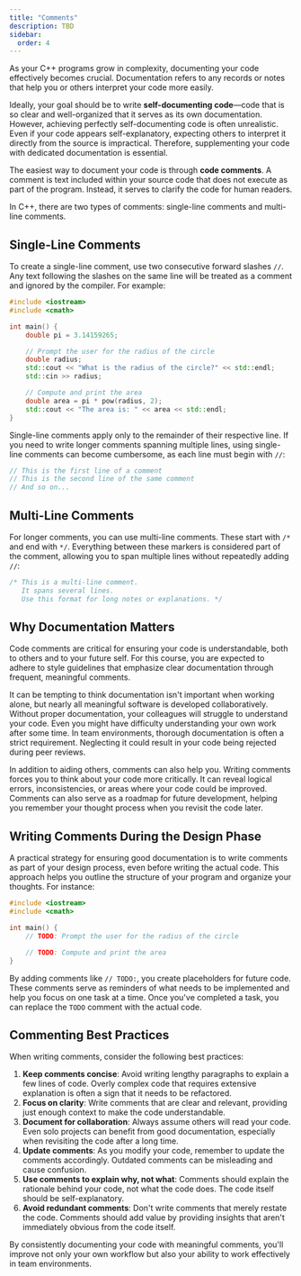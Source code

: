 ```yaml
---
title: "Comments"
description: TBD
sidebar:
  order: 4
---
```


As your C++ programs grow in complexity, documenting your code effectively becomes crucial. Documentation refers to any records or notes that help you or others interpret your code more easily.

Ideally, your goal should be to write **self-documenting code**—code that is so clear and well-organized that it serves as its own documentation. However, achieving perfectly self-documenting code is often unrealistic. Even if your code appears self-explanatory, expecting others to interpret it directly from the source is impractical. Therefore, supplementing your code with dedicated documentation is essential.

The easiest way to document your code is through **code comments**. A comment is text included within your source code that does not execute as part of the program. Instead, it serves to clarify the code for human readers.

In C++, there are two types of comments: single-line comments and multi-line comments.

## Single-Line Comments

To create a single-line comment, use two consecutive forward slashes `//`. Any text following the slashes on the same line will be treated as a comment and ignored by the compiler. For example:

```cpp title="Single-Line Comment Example"
#include <iostream>
#include <cmath>

int main() {
    double pi = 3.14159265;

    // Prompt the user for the radius of the circle
    double radius;
    std::cout << "What is the radius of the circle?" << std::endl;
    std::cin >> radius;

    // Compute and print the area
    double area = pi * pow(radius, 2);
    std::cout << "The area is: " << area << std::endl;
}
```

Single-line comments apply only to the remainder of their respective line. If you need to write longer comments spanning multiple lines, using single-line comments can become cumbersome, as each line must begin with `//`:

```cpp title="Cumbersome Single-Line Comments"
// This is the first line of a comment
// This is the second line of the same comment
// And so on...
```

## Multi-Line Comments

For longer comments, you can use multi-line comments. These start with `/*` and end with `*/`. Everything between these markers is considered part of the comment, allowing you to span multiple lines without repeatedly adding `//`:

```cpp title="Multi-Line Comment Example"
/* This is a multi-line comment.
   It spans several lines.
   Use this format for long notes or explanations. */
```

## Why Documentation Matters

Code comments are critical for ensuring your code is understandable, both to others and to your future self. For this course, you are expected to adhere to style guidelines that emphasize clear documentation through frequent, meaningful comments.

It can be tempting to think documentation isn't important when working alone, but nearly all meaningful software is developed collaboratively. Without proper documentation, your colleagues will struggle to understand your code. Even you might have difficulty understanding your own work after some time. In team environments, thorough documentation is often a strict requirement. Neglecting it could result in your code being rejected during peer reviews.

In addition to aiding others, comments can also help you. Writing comments forces you to think about your code more critically. It can reveal logical errors, inconsistencies, or areas where your code could be improved. Comments can also serve as a roadmap for future development, helping you remember your thought process when you revisit the code later.

## Writing Comments During the Design Phase

A practical strategy for ensuring good documentation is to write comments as part of your design process, even before writing the actual code. This approach helps you outline the structure of your program and organize your thoughts. For instance:

```cpp title="Commenting During Design"
#include <iostream>
#include <cmath>

int main() {
    // TODO: Prompt the user for the radius of the circle

    // TODO: Compute and print the area
}
```

By adding comments like `// TODO:`, you create placeholders for future code. These comments serve as reminders of what needs to be implemented and help you focus on one task at a time. Once you've completed a task, you can replace the `TODO` comment with the actual code.

## Commenting Best Practices

When writing comments, consider the following best practices:

1. **Keep comments concise**: Avoid writing lengthy paragraphs to explain a few lines of code. Overly complex code that requires extensive explanation is often a sign that it needs to be refactored.
2. **Focus on clarity**: Write comments that are clear and relevant, providing just enough context to make the code understandable.
3. **Document for collaboration**: Always assume others will read your code. Even solo projects can benefit from good documentation, especially when revisiting the code after a long time.
4. **Update comments**: As you modify your code, remember to update the comments accordingly. Outdated comments can be misleading and cause confusion.
5. **Use comments to explain why, not what**: Comments should explain the rationale behind your code, not what the code does. The code itself should be self-explanatory.
6. **Avoid redundant comments**: Don't write comments that merely restate the code. Comments should add value by providing insights that aren't immediately obvious from the code itself.

By consistently documenting your code with meaningful comments, you'll improve not only your own workflow but also your ability to work effectively in team environments.